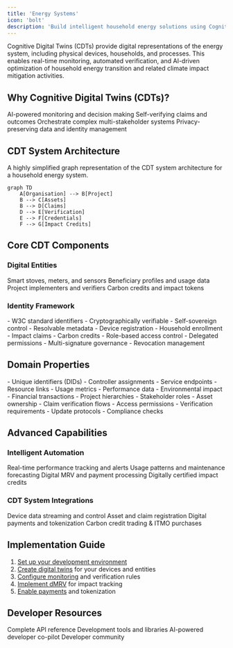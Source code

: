 ```yaml
---
title: 'Energy Systems'
icon: 'bolt'
description: 'Build intelligent household energy solutions using Cognitive Digital Twins (CDTs)'
---
```


<Tip>
  Cognitive Digital Twins (CDTs) provide digital representations of the energy system, including physical devices, households, and processes. This enables real-time monitoring, automated verification, and AI-driven optimization of household energy transition and related climate impact mitigation activities.
</Tip>

## Why Cognitive Digital Twins (CDTs)?

<CardGroup>
  <Card title="Real-Time Intelligence" icon="brain">
    AI-powered monitoring and decision making
  </Card>
  <Card title="Automated Verification" icon="check-double">
    Self-verifying claims and outcomes
  </Card>
  <Card title="Smart Coordination" icon="webhook">
    Orchestrate complex multi-stakeholder systems
  </Card>
  <Card title="Data Sovereignty" icon="shield">
    Privacy-preserving data and identity management
  </Card>
</CardGroup>

## CDT System Architecture
A highly simplified graph representation of the CDT system architecture for a household energy system.

```mermaid
graph TD
    A[Organisation] --> B[Project]
    B --> C[Assets]
    B --> D[Claims]
    D --> E[Verification]
    E --> F[Credentials]
    F --> G[Impact Credits]
```

## Core CDT Components

### Digital Entities
<CardGroup>
  <Card title="Physical Devices" icon="microchip">
    Smart stoves, meters, and sensors
  </Card>
  <Card title="Households" icon="house">
    Beneficiary profiles and usage data
  </Card>
  <Card title="Organisations" icon="building">
    Project implementers and verifiers
  </Card>
  <Card title="Digital Assets" icon="coins">
    Carbon credits and impact tokens
  </Card>
</CardGroup>

### Identity Framework

<AccordionGroup>
  <Accordion title="Decentralized Identifiers (DIDs)">
    - W3C standard identifiers
    - Cryptographically verifiable
    - Self-sovereign control
    - Resolvable metadata
  </Accordion>

  <Accordion title="Verifiable Credentials">
    - Device registration
    - Household enrollment
    - Impact claims
    - Carbon credits
  </Accordion>

  <Accordion title="Authorization Rights">
    - Role-based access control
    - Delegated permissions
    - Multi-signature governance
    - Revocation management
  </Accordion>
</AccordionGroup>

## Domain Properties

<AccordionGroup>
  <Accordion title="Entity Configuration">
    - Unique identifiers (DIDs)
    - Controller assignments
    - Service endpoints
    - Resource links
  </Accordion>

  <Accordion title="Data Management">
    - Usage metrics
    - Performance data
    - Environmental impact
    - Financial transactions
  </Accordion>

  <Accordion title="Relationship Mapping">
    - Project hierarchies
    - Stakeholder roles
    - Asset ownership
    - Claim verification flows
  </Accordion>

  <Accordion title="Governance Rules">
    - Access permissions
    - Verification requirements
    - Update protocols
    - Compliance checks
  </Accordion>
</AccordionGroup>

## Advanced Capabilities

### Intelligent Automation
<CardGroup>
  <Card title="Smart Monitoring" icon="gauge">
    Real-time performance tracking and alerts
  </Card>
  <Card title="Predictive Analytics" icon="chart-line">
    Usage patterns and maintenance forecasting
  </Card>
  <Card title="Claims Processing" icon="gears">
    Digital MRV and payment processing
  </Card>
  <Card title="Asset Generation" icon="diamond">
    Digitally certified impact credits
  </Card>
</CardGroup>

### CDT System Integrations
<CardGroup>
  <Card title="IoT Connectivity" icon="wifi" href="/spatial-web-stack/spatial-web-sdks">
    Device data streaming and control
  </Card>
  <Card title="Registry Services" icon="grid" href="/platforms/Emerging/registry">
    Asset and claim registration
  </Card>
  <Card title="Payment Systems" icon="credit-card" href="/platforms/Emerging/payment-integration">
    Digital payments and tokenization
  </Card>
  <Card title="Impact Markets" icon="globe" href="/platforms/Emerging/carbon-credits">
    Carbon credit trading & ITMO purchases
  </Card>
</CardGroup>

## Implementation Guide

1. [Set up your development environment](/guides/dev/introduction)
2. [Create digital twins](/guides/digital-twins) for your devices and entities
3. [Configure monitoring](/platforms/Emerging/household-monitoring) and verification rules
4. [Implement dMRV](/platforms/Emerging/emerging-dmrv) for impact tracking
5. [Enable payments](/platforms/Emerging/payment-integration) and tokenization

## Developer Resources

<CardGroup>
  <Card title="API Documentation" icon="code" href="/api-docs/emerging-api/emerging-api">
    Complete API reference
  </Card>
  <Card title="SDKs" icon="box" href="/spatial-web-stack/spatial-web-sdks">
    Development tools and libraries
  </Card>
  <Card title="AI Companion" icon="sparkles" href="assistant.ixo.world">
    AI-powered developer co-pilot
  </Card>
  <Card title="Support" icon="headset" href="https://ixofoundation.slack.com/archives/C04UERAUHQT">
    Developer community
  </Card>
</CardGroup>
